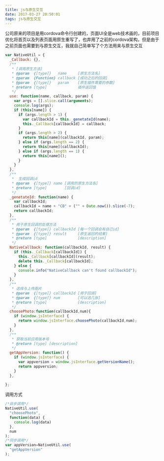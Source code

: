 ```yaml
---
title: js与原生交互
date: 2017-03-27 20:50:01
tags: js与原生交互
---
```

公司原来的项目是用cordova命令行创建的，页面UI全是web技术画的，目前项目优化将首页以及列表页面用原生重写了，也弃用了之前的cordova架构，但是由于之前页面也需要到与原生交互，我就自己简单写了个方法用来与原生交互
```javascript
var NativeUtil = {
  _Callback: {},
  /**
   * [调用原生方法]
   * @param  {[type]}   name     [原生方法名]
   * @param  {Function} callback [成功之后的回调]
   * @param  {[type]}   param    [原生插件需要的参数]
   * @return [type]              插件返回值
   */
  use: function(name, callback, param) {
    var args = [].slice.call(arguments);
    console.log(args);
    if (this[name]) {
      if (args.length > 1) {
        var callbackId = this._genetateId(name);
        this._Callback[callbackId] = callback;
      }
      if (args.length > 2) {
        return this[name](callbackId, param);
      } else if (args.length == 2) {
        return this[name](callbackId);
      } else if (args.length == 1) {
        return this[name]();
      }
    }
  },
  /**
   *  生成回调id
   * @param  {[type]} name [调用的原生方法名]
   * @return [type]        [回调id]
   */
  _genetateId: function(name) {
    var callbackId;
    callbackId = name + "CB" + ("" + Date.now()).slice(-7);
    return callbackId;
  },
  /**
   * 用于原生回调的处理方法
   * @param  {[type]} callbackId [每一个回调会有自己id]
   * @param  {[type]} result     [原生返回的结果]
   * @return [type]              [description]
   */
  NativeCallback: function(callbackId, result) {
    if (this._Callback[callbackId]) {
      this._Callback[callbackId](result);
      delete this._Callback[callbackId];
    } else {
      console.info("NativeCallback can't found callbackId");
    }
  },
  /**
   * 选择与上传图片
   * @param  {[type]} callbackId [用于回调]
   * @param  {[type]} num        [可以选几张]
   * @return [type]              [description]
   */
  choosePhoto:function(callbackId,num){
    if (window.jsInterface) {
      return window.jsInterface.choosePhoto(callbackId,num);
    }
  },
  /**
   * 获取当前应用版本号
   * @return [type] [description]
   */
  getAppVersion: function() {
    if (window.jsInterface) {
      var appversion = window.jsInterface.getVersionName();
      return appversion;
    }
  },

};

```
调用方式
```javascript
/*异步调用*/
NativeUtil.use(
  "choosePhoto",
  function(data) {
    console.log(data)
  },
  num
);
/*同步调用*/
var appVersion=NativeUtil.use(
  "getAppVersion"
);
```
